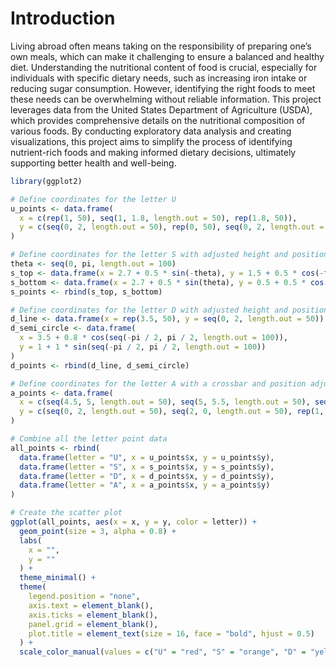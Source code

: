 # Introduction
Living abroad often means taking on the responsibility of preparing one’s own meals, which can make it challenging to ensure a balanced and healthy diet. Understanding the nutritional content of food is crucial, especially for individuals with specific dietary needs, such as increasing iron intake or reducing sugar consumption. However, identifying the right foods to meet these needs can be overwhelming without reliable information. This project leverages data from the United States Department of Agriculture (USDA), which provides comprehensive details on the nutritional composition of various foods. By conducting exploratory data analysis and creating visualizations, this project aims to simplify the process of identifying nutrient-rich foods and making informed dietary decisions, ultimately supporting better health and well-being.

```r
library(ggplot2)

# Define coordinates for the letter U
u_points <- data.frame(
  x = c(rep(1, 50), seq(1, 1.8, length.out = 50), rep(1.8, 50)),
  y = c(seq(0, 2, length.out = 50), rep(0, 50), seq(0, 2, length.out = 50))
)

# Define coordinates for the letter S with adjusted height and position
theta <- seq(0, pi, length.out = 100)
s_top <- data.frame(x = 2.7 + 0.5 * sin(-theta), y = 1.5 + 0.5 * cos(-theta)) 
s_bottom <- data.frame(x = 2.7 + 0.5 * sin(theta), y = 0.5 + 0.5 * cos(theta))  
s_points <- rbind(s_top, s_bottom)

# Define coordinates for the letter D with adjusted height and position
d_line <- data.frame(x = rep(3.5, 50), y = seq(0, 2, length.out = 50))  # Vertical line
d_semi_circle <- data.frame(
  x = 3.5 + 0.8 * cos(seq(-pi / 2, pi / 2, length.out = 100)), 
  y = 1 + 1 * sin(seq(-pi / 2, pi / 2, length.out = 100))
)  
d_points <- rbind(d_line, d_semi_circle)

# Define coordinates for the letter A with a crossbar and position adjustment
a_points <- data.frame(
  x = c(seq(4.5, 5, length.out = 50), seq(5, 5.5, length.out = 50), seq(4.8, 5.2, length.out = 50)),
  y = c(seq(0, 2, length.out = 50), seq(2, 0, length.out = 50), rep(1, 50))
)

# Combine all the letter point data
all_points <- rbind(
  data.frame(letter = "U", x = u_points$x, y = u_points$y),
  data.frame(letter = "S", x = s_points$x, y = s_points$y),
  data.frame(letter = "D", x = d_points$x, y = d_points$y),
  data.frame(letter = "A", x = a_points$x, y = a_points$y)
)

# Create the scatter plot
ggplot(all_points, aes(x = x, y = y, color = letter)) +
  geom_point(size = 3, alpha = 0.8) +
  labs(
    x = "",
    y = ""
  ) +
  theme_minimal() +
  theme(
    legend.position = "none",
    axis.text = element_blank(),
    axis.ticks = element_blank(),
    panel.grid = element_blank(),
    plot.title = element_text(size = 16, face = "bold", hjust = 0.5)
  ) +
  scale_color_manual(values = c("U" = "red", "S" = "orange", "D" = "yellow", "A" = "darkgreen"))

```


